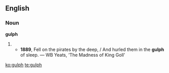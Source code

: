 ==English==

===Noun===
'''gulph'''

# {{obsolete spelling of|[[gulf]]}}
#*'''1889''', Fell on the pirates by the deep, / And hurled them in the '''gulph''' of sleep. — WB Yeats, ‘The Madness of King Goll’

[[ko:gulph]]
[[te:gulph]]